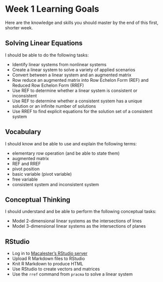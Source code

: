 
# Week 1 Learning Goals



Here are the knowledge and skills you should master by the end of this first, shorter week.


## Solving Linear Equations

I should be able to do the following tasks:

* Identify linear systems from nonlinear systems
* Create a linear system to solve a variety of applied scenarios
* Convert between a linear system and an augmented matrix
* Row reduce an augmented matrix into Row Echelon Form (REF) and Reduced Row Echelon Form (RREF)
* Use REF to determine whether a linear system is consistent or inconsistent
* Use REF to determine whether a consistent system has a unique solution or an infinite number of solutions
* Use RREF to find explicit equations for the solution set of a consistent system

## Vocabulary

I should know and be able to use and explain the following terms:

* elementary row operation (and be able to state them)
* augmented matrix
* REF and RREF
* pivot position
* basic variable (pivot variable)
* free variable
* consistent system and inconsistent system

## Conceptual Thinking

I should understand and be able to perform the following conceptual tasks:

* Model 2-dimensional linear systems as the intersections of lines
* Model 3-dimensional linear systems as the intersections of planes


## RStudio

* Log in to [Macalester's RStudio server](http://rstudio.macalester.edu/)
* Upload R Markdown files to RStudio
* Knit R Markdown to produce HTML
* Use RStudio to create vectors and matrices
* Use the ``rref`` command from ``pracma`` to solve a linear system





